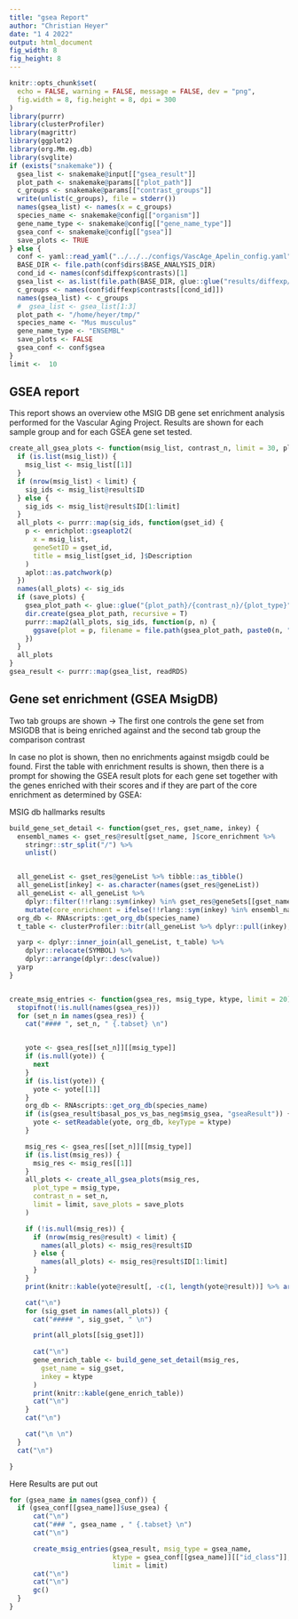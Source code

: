 ```yaml
---
title: "gsea Report"
author: "Christian Heyer"
date: "1 4 2022"
output: html_document
fig_width: 8
fig_height: 8
---
```


```r
knitr::opts_chunk$set(
  echo = FALSE, warning = FALSE, message = FALSE, dev = "png",
  fig.width = 8, fig.height = 8, dpi = 300
)
library(purrr)
library(clusterProfiler)
library(magrittr)
library(ggplot2)
library(org.Mm.eg.db)
library(svglite)
if (exists("snakemake")) {
  gsea_list <- snakemake@input[["gsea_result"]]
  plot_path <- snakemake@params[["plot_path"]]
  c_groups <- snakemake@params[["contrast_groups"]]
  write(unlist(c_groups), file = stderr())
  names(gsea_list) <- names(x = c_groups)
  species_name <- snakemake@config[["organism"]]
  gene_name_type <- snakemake@config[["gene_name_type"]]
  gsea_conf <- snakemake@config[["gsea"]]
  save_plots <- TRUE
} else {
  conf <- yaml::read_yaml("../../../configs/VascAge_Apelin_config.yaml")
  BASE_DIR <- file.path(conf$dirs$BASE_ANALYSIS_DIR)
  cond_id <- names(conf$diffexp$contrasts)[1]
  gsea_list <- as.list(file.path(BASE_DIR, glue::glue("results/diffexp/{cond_id}/{names(conf$diffexp$contrasts[[cond_id]])}.gseares.RDS")))
  c_groups <- names(conf$diffexp$contrasts[[cond_id]])
  names(gsea_list) <- c_groups
  #  gsea_list <- gsea_list[1:3]
  plot_path <- "/home/heyer/tmp/"
  species_name <- "Mus musculus"
  gene_name_type <- "ENSEMBL"
  save_plots <- FALSE
  gsea_conf <- conf$gsea
}
limit <-  10
```

## GSEA report

This report shows an overview othe MSIG DB gene set enrichment analysis performed 
for the Vascular Aging Project. Results are shown for each sample group and for each
GSEA gene set tested. 

```r
create_all_gsea_plots <- function(msig_list, contrast_n, limit = 30, plot_type, save_plots = F) {
  if (is.list(msig_list)) {
    msig_list <- msig_list[[1]]
  }
  if (nrow(msig_list) < limit) {
    sig_ids <- msig_list@result$ID
  } else {
    sig_ids <- msig_list@result$ID[1:limit]
  }
  all_plots <- purrr::map(sig_ids, function(gset_id) {
    p <- enrichplot::gseaplot2(
      x = msig_list,
      geneSetID = gset_id,
      title = msig_list[gset_id, ]$Description
    )
    aplot::as.patchwork(p)
  })
  names(all_plots) <- sig_ids
  if (save_plots) {
    gsea_plot_path <- glue::glue("{plot_path}/{contrast_n}/{plot_type}", recursive = T)
    dir.create(gsea_plot_path, recursive = T)
    purrr::map2(all_plots, sig_ids, function(p, n) {
      ggsave(plot = p, filename = file.path(gsea_plot_path, paste0(n, "_gseaplot.svgz")), device = svglite)
    })
  }
  all_plots
}
gsea_result <- purrr::map(gsea_list, readRDS)

```


## Gene set enrichment (GSEA MsigDB) {.tabset}


Two tab groups are shown -> The first one controls the gene set from MSIGDB that is being
enriched against and the second tab group the comparison contrast

In case no plot is shown, then no enrichments against msigdb could be found. 
First the table with enrichment results is shown, then there is a prompt for
showing the GSEA result plots for each gene set together with the genes enriched
with their scores and if they are part of the core enrichment as determined by
GSEA: 




MSIG db hallmarks results

```r
build_gene_set_detail <- function(gset_res, gset_name, inkey) {
  ensembl_names <- gset_res@result[gset_name, ]$core_enrichment %>%
    stringr::str_split("/") %>%
    unlist()


  all_geneList <- gset_res@geneList %>% tibble::as_tibble()
  all_geneList[inkey] <- as.character(names(gset_res@geneList))
  all_geneList <- all_geneList %>%
    dplyr::filter(!!rlang::sym(inkey) %in% gset_res@geneSets[[gset_name]]) %>%
    mutate(core_enrichment = ifelse(!!rlang::sym(inkey) %in% ensembl_names, "YES", "NO"))
  org_db <- RNAscripts::get_org_db(species_name)
  t_table <- clusterProfiler::bitr(all_geneList %>% dplyr::pull(inkey), inkey, "SYMBOL", OrgDb = org_db)

  yarp <- dplyr::inner_join(all_geneList, t_table) %>%
    dplyr::relocate(SYMBOL) %>%
    dplyr::arrange(dplyr::desc(value))
  yarp
}


create_msig_entries <- function(gsea_res, msig_type, ktype, limit = 20) {
  stopifnot(!is.null(names(gsea_res)))
  for (set_n in names(gsea_res)) {
    cat("#### ", set_n, " {.tabset} \n")


    yote <- gsea_res[[set_n]][[msig_type]]
    if (is.null(yote)) {
      next
    }
    if (is.list(yote)) {
      yote <- yote[[1]]
    }
    org_db <- RNAscripts::get_org_db(species_name)
    if (is(gsea_result$basal_pos_vs_bas_neg$msig_gsea, "gseaResult")) {
      yote <- setReadable(yote, org_db, keyType = ktype)
    }

    msig_res <- gsea_res[[set_n]][[msig_type]]
    if (is.list(msig_res)) {
      msig_res <- msig_res[[1]]
    }
    all_plots <- create_all_gsea_plots(msig_res,
      plot_type = msig_type,
      contrast_n = set_n,
      limit = limit, save_plots = save_plots
    )

    if (!is.null(msig_res)) {
      if (nrow(msig_res@result) < limit) {
        names(all_plots) <- msig_res@result$ID
      } else {
        names(all_plots) <- msig_res@result$ID[1:limit]
      }
    }
    print(knitr::kable(yote@result[, -c(1, length(yote@result))] %>% arrange(desc(NES))))

    cat("\n")
    for (sig_gset in names(all_plots)) {
      cat("##### ", sig_gset, " \n")

      print(all_plots[[sig_gset]])
      
      cat("\n")
      gene_enrich_table <- build_gene_set_detail(msig_res,
        gset_name = sig_gset,
        inkey = ktype
      )
      print(knitr::kable(gene_enrich_table))
      cat("\n")
    }
    cat("\n")

    cat("\n \n")
  }
  cat("\n")

}

```

Here Results are put out

```r
for (gsea_name in names(gsea_conf)) {
  if (gsea_conf[[gsea_name]]$use_gsea) {
      cat("\n")
      cat("### ", gsea_name , " {.tabset} \n")
      cat("\n")

      create_msig_entries(gsea_result, msig_type = gsea_name,
                          ktype = gsea_conf[[gsea_name]][["id_class"]],
                          limit = limit)
      cat("\n")
      cat("\n")
      gc()
  }
}

```
